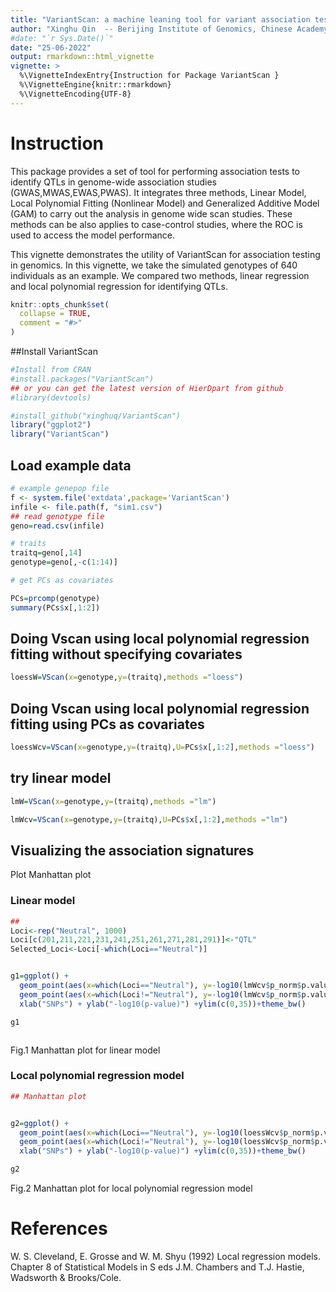 ---
title: "VariantScan: a machine leaning tool for variant association testing "
author: "Xinghu Qin  -- Berijing Institute of Genomics, Chinese Academy of Sciences & China National Center for Bioinformation"
#date: "`r Sys.Date()`"
date: "25-06-2022"
output: rmarkdown::html_vignette
vignette: >
  %\VignetteIndexEntry{Instruction for Package VariantScan }
  %\VignetteEngine{knitr::rmarkdown}
  %\VignetteEncoding{UTF-8}
---
# Instruction

This package provides a set of tool for performing association tests to identify QTLs in genome-wide association studies (GWAS,MWAS,EWAS,PWAS). It integrates three methods, Linear Model, Local Polynomial Fitting (Nonlinear Model) 
and Generalized Additive Model (GAM) to carry out the analysis in genome wide scan studies. 
These methods can be also applies to case-control studies, where the ROC is used to access the model performance.

This vignette demonstrates the utility of VariantScan for association testing in genomics. In this vignette, we take the simulated genotypes of 640 individuals as an example. We compared two methods, linear regression and local polynomial regression for identifying QTLs.


```{r setup, include = FALSE}
knitr::opts_chunk$set(
  collapse = TRUE,
  comment = "#>"
)
```


##Install VariantScan

```{r, install}
#Install from CRAN
#install.packages("VariantScan")
## or you can get the latest version of HierDpart from github
#library(devtools)

#install_github("xinghuq/VariantScan")
library("ggplot2")
library("VariantScan")

```

## Load example data
```{r, library}
# example genepop file
f <- system.file('extdata',package='VariantScan')
infile <- file.path(f, "sim1.csv")
## read genotype file
geno=read.csv(infile)

# traits
traitq=geno[,14]
genotype=geno[,-c(1:14)]

# get PCs as covariates

PCs=prcomp(genotype)
summary(PCs$x[,1:2])

```



## Doing Vscan using local polynomial regression fitting without specifying covariates

```{r}
loessW=VScan(x=genotype,y=(traitq),methods ="loess")

```

## Doing Vscan using local polynomial regression fitting using PCs as covariates

```{r}

loessWcv=VScan(x=genotype,y=(traitq),U=PCs$x[,1:2],methods ="loess")

```
## try linear model

```{r}
lmW=VScan(x=genotype,y=(traitq),methods ="lm")

lmWcv=VScan(x=genotype,y=(traitq),U=PCs$x[,1:2],methods ="lm")

```

## Visualizing the association signatures 

Plot Manhattan plot

### Linear model

```{r,ggplot2, fig1, fig.height = 5, fig.width = 10.5, fig.align = "center"}
## 
Loci<-rep("Neutral", 1000)
Loci[c(201,211,221,231,241,251,261,271,281,291)]<-"QTL"
Selected_Loci<-Loci[-which(Loci=="Neutral")]


g1=ggplot() +
  geom_point(aes(x=which(Loci=="Neutral"), y=-log10(lmWcv$p_norm$p.value[-which(Loci!="Neutral")])), col = "gray83") +
  geom_point(aes(x=which(Loci!="Neutral"), y=-log10(lmWcv$p_norm$p.value[-which(Loci=="Neutral")]), colour = Selected_Loci)) +
  xlab("SNPs") + ylab("-log10(p-value)") +ylim(c(0,35))+theme_bw()

g1



```
Fig.1 Manhattan plot for linear model 

### Local polynomial regression model
```{r,ggpot2, fig2, fig.height = 5, fig.width = 10.5, fig.align = "center"} 

## Manhattan plot


g2=ggplot() +
  geom_point(aes(x=which(Loci=="Neutral"), y=-log10(loessWcv$p_norm$p.value[-which(Loci!="Neutral")])), col = "gray83") +
  geom_point(aes(x=which(Loci!="Neutral"), y=-log10(loessWcv$p_norm$p.value[-which(Loci=="Neutral")]), colour = Selected_Loci)) +
  xlab("SNPs") + ylab("-log10(p-value)") +ylim(c(0,35))+theme_bw()

g2

```

Fig.2 Manhattan plot for local polynomial regression model 


# References

W. S. Cleveland, E. Grosse and W. M. Shyu (1992) Local regression models. Chapter 8 of Statistical Models in S eds J.M. Chambers and T.J. Hastie, Wadsworth & Brooks/Cole.
